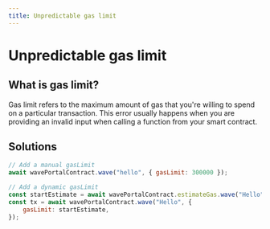 ```yaml
---
title: Unpredictable gas limit
---
```


# Unpredictable gas limit

## What is gas limit?

<span>
    Gas limit refers to the maximum amount of gas that you're willing to spend on a particular transaction. This error usually happens when you are providing an invalid input when calling a function from your smart contract.
</span>

## Solutions

```js
// Add a manual gasLimit
await wavePortalContract.wave("hello", { gasLimit: 300000 });

// Add a dynamic gasLimit
const startEstimate = await wavePortalContract.estimateGas.wave("Hello");
const tx = await wavePortalContract.wave("Hello", {
    gasLimit: startEstimate,
});
```